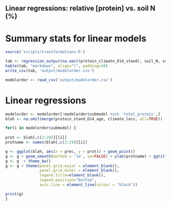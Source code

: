 ## Linear regressions: relative [protein] vs. soil N (%)

# Summary stats for linear models
```r
source('scripts/transformations.R')

tab <- regression_output(na.omit(protein_climate_D14_stand), soil_N, sum)
kable(tab, "markdown", align="l", padding=10)
write_csv(tab, 'output/modelorder.csv')

modelorder <- read_csv('output/modelorder.csv')
````

# Linear regressions

```r

modelorder <- modelorder[!modelorder$submodel %in% 'total_protein',]
blah <- na.omit(merge(protein_stand_D14_age, climate_locs, all=TRUE))

for(i in modelorder$submodel) {
  
prot <- blah[,c(3:29)][[i]]
protname <- names(blah[,c(3:29)][i])

g <- ggplot(blah, aes(x = prec, y = prot)) + geom_point() 
g <- g + geom_smooth(method = 'lm', se=FALSE) + ylab(protname) + ggtitle(paste0(protname))
g <- g  + theme_bw()
g <- g + theme(panel.grid.major = element_blank(),
               panel.grid.minor = element_blank(), 
               legend.title=element_blank(),
               legend.position="bottom",
               axis.line = element_line(colour = "black"))

print(g)
}

````

